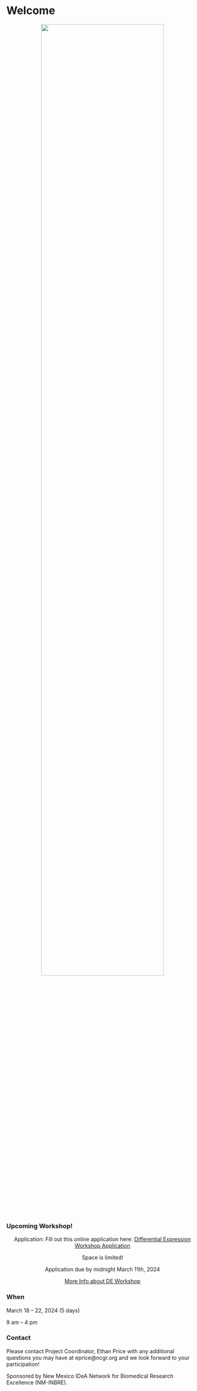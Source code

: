 
# Welcome{-}
<center>

![](./Figures/ncgr.png){width=80%}

</center>


### Upcoming Workshop!{-}

<center>

Application: Fill out this online application here: 
[Differential Expression Workshop Application](https://docs.google.com/forms/d/e/1FAIpQLScpoKxE0yAnCK3yOl5hBde7MtOWCOeXYxvjBfWyDcA9hHDGrw/viewform)

Space is limited!

Application due by midnight March 11th, 2024

[More Info about DE Workshop](https://inbre.ncgr.org/ncgr-INBRE-2024/differential-expression-workshop.html#differential-expression-workshop)

</center>

### When{-}

March 18 – 22, 2024 (5 days)

9 am – 4 pm


### Contact{-}

Please contact Project Coordinator, Ethan Price with any additional questions you may have at eprice@ncgr.org and we look forward to your participation!

Sponsored by New Mexico IDeA Network for Biomedical Research Excellence (NM-INBRE).

